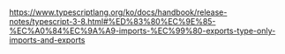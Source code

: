 ### 

https://www.typescriptlang.org/ko/docs/handbook/release-notes/typescript-3-8.html#%ED%83%80%EC%9E%85-%EC%A0%84%EC%9A%A9-imports-%EC%99%80-exports-type-only-imports-and-exports

